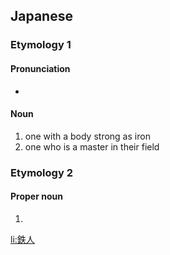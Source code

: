 ==Japanese==

===Etymology 1===
{{ja-kanjitab|てつ|じん|yomi=o}}

====Pronunciation====
* {{IPA|[tetsudʑin]|lang=ja}}

====Noun====
{{ja-noun|てつじん|kyu=鐵人}}

# one with a body strong as iron
# one who is a master in their field

===Etymology 2===
{{ja-kanjitab|てつ|と}}

====Proper noun====
{{ja-pos|てつと|proper}}

# {{given name|male|lang=ja|sort=てつと}}

[[li:鉄人]]